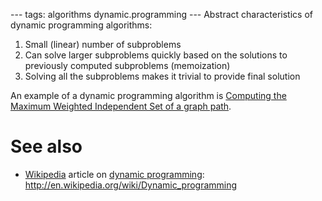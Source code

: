 ---
tags: algorithms dynamic.programming
---
Abstract characteristics of dynamic programming algorithms:

# Small (linear) number of subproblems
# Can solve larger subproblems quickly based on the solutions to previously computed subproblems (memoization)
# Solving all the subproblems makes it trivial to provide final solution

An example of a dynamic programming algorithm is [[Computing the Maximum Weighted Independent Set of a graph path]].

= See also =

* [[Wikipedia]] article on [[dynamic programming]]: http://en.wikipedia.org/wiki/Dynamic_programming
